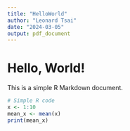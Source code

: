 ```yaml
---
title: "HelloWorld"
author: "Leonard Tsai"
date: "2024-03-05"
output: pdf_document
---
```


# Hello, World!

This is a simple R Markdown document.

```r
# Simple R code
x <- 1:10
mean_x <- mean(x)
print(mean_x)
```

